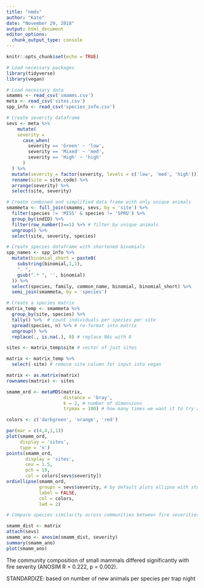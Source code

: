 ```yaml
---
title: "nmds"
author: "Kate"
date: "November 29, 2018"
output: html_document
editor_options: 
  chunk_output_type: console
---
```


```r
knitr::opts_chunk$set(echo = TRUE)
```


```r

# Load necessary packages
library(tidyverse)
library(vegan)

# Load necessary data
smamms <- read_csv('smamms.csv')
meta <- read_csv('sites.csv')
spp_info <- read_csv('species_info.csv')

```


```r

# Create severity dataframe
sevs <- meta %>% 
    mutate(
    severity = 
      case_when(
        severity == 'Green' ~ 'low',
        severity == 'Mixed' ~ 'med',
        severity == 'High' ~ 'high'
      )
  ) %>% 
  mutate(severity = factor(severity, levels = c('low', 'med', 'high'))) %>% 
  rename(site = site.code) %>% 
  arrange(severity) %>% 
  select(site, severity)

# Create combined and simplified data frame with only unique animals
smammeta <- full_join(smamms, sevs, by = 'site') %>% 
  filter(species != 'MISS' & species != 'SPRU') %>%
  group_by(indID) %>% 
  filter(row_number()==1) %>% # filter by unique animals
  ungroup() %>% 
  select(site, severity, species)

# Create species dataframe with shortened binomials
spp_names <- spp_info %>% 
  mutate(binomial_short = paste0(
    substring(binomial,1,1),
    ". ",
    gsub(".* ", '', binomial)
  )) %>% 
  select(species, family, common_name, binomial, binomial_short) %>% 
  semi_join(smammeta, by = 'species')

```


```r

# Create a species matrix
matrix_temp <- smammeta %>% 
  group_by(site, species) %>% 
  tally() %>%  # count individuals per species per site
  spread(species, n) %>% # re-format into matrix
  ungroup() %>% 
  replace(., is.na(.), 0) # replace NAs with 0

sites <- matrix_temp$site # vector of just sites

matrix <- matrix_temp %>% 
  select(-site) # remove site column for input into vegan

matrix <- as.matrix(matrix)
rownames(matrix) <- sites

```


```r

smamm_ord <- metaMDS(matrix,
                     distance = 'bray',
                     k = 2, # number of dimensions
                     trymax = 100) # how many times we want it to try a random start

colors <- c('darkgreen', 'orange', 'red')

par(mar = c(4,4,1,1))
plot(smamm_ord,
     display = 'sites',
     type = 'n')
points(smamm_ord,
       display = 'sites',
       cex = 1.5,
       pch = 19,
       col = colors[sevs$severity])
ordiellipse(smamm_ord,
            groups = sevs$severity, # by default plots ellipse with std error around centroids
            label = FALSE,
            col = colors,
            lwd = 2)

```



```r

# Compare species similarity across communities between fire severities using ANOSIM

smamm_dist <- matrix
attach(sevs)
smamm_ano <- anosim(smamm_dist, severity)
summary(smamm_ano)
plot(smamm_ano)

```

The community composition of small mammals differed significantly with fire severity (ANOSIM R = 0.222, p = 0.002).

STANDARDIZE: based on number of new animals per species per trap night
